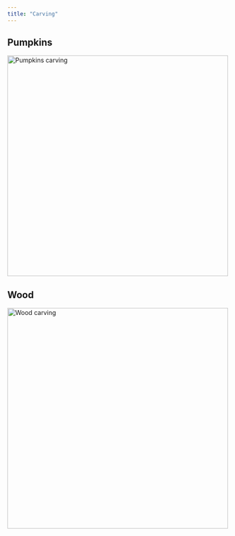 ```yaml
---
title: "Carving"
---
```


## Pumpkins
[![Pumpkins carving](/img/carving/pumpkins/2024.png){width="500"}](carving/pumpkins.html)

## Wood

[![Wood carving](/img/carving/wood/IMG_1811.png){width="500"}](carving/wood.html)
